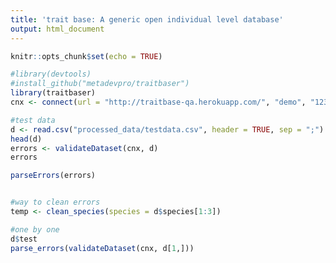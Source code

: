 ```yaml
---
title: 'trait base: A generic open individual level database'
output: html_document
---
```

    
```r
knitr::opts_chunk$set(echo = TRUE)
```

```r
#library(devtools)
#install_github("metadevpro/traitbaser")
library(traitbaser)
cnx <- connect(url = "http://traitbase-qa.herokuapp.com/", "demo", "1234")

#test data
d <- read.csv("processed_data/testdata.csv", header = TRUE, sep = ";")
head(d)
errors <- validateDataset(cnx, d)
errors

parseErrors(errors)


#way to clean errors
temp <- clean_species(species = d$species[1:3])

#one by one
d$test
parse_errors(validateDataset(cnx, d[1,]))
```
